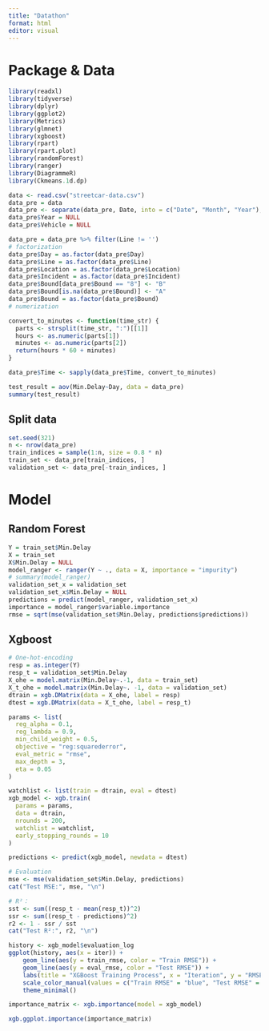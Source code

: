 ---
title: "Datathon"
format: html
editor: visual
---

# Package & Data

```{r, include=FALSE}
library(readxl)
library(tidyverse)
library(dplyr)
library(ggplot2)
library(Metrics)
library(glmnet)
library(xgboost)
library(rpart)
library(rpart.plot)
library(randomForest)
library(ranger)
library(DiagrammeR)
library(Ckmeans.1d.dp)
```

```{r, warning=FALSE}
data <- read.csv("streetcar-data.csv")
data_pre = data
data_pre <- separate(data_pre, Date, into = c("Date", "Month", "Year"), sep = "-")
data_pre$Year = NULL
data_pre$Vehicle = NULL
```

```{r}
data_pre = data_pre %>% filter(Line != '')
# factorization
data_pre$Day = as.factor(data_pre$Day)
data_pre$Line = as.factor(data_pre$Line)
data_pre$Location = as.factor(data_pre$Location)
data_pre$Incident = as.factor(data_pre$Incident)
data_pre$Bound[data_pre$Bound == "8"] <- "B"
data_pre$Bound[is.na(data_pre$Bound)] <- "A"
data_pre$Bound = as.factor(data_pre$Bound)
# numerization

convert_to_minutes <- function(time_str) {
  parts <- strsplit(time_str, ":")[[1]]
  hours <- as.numeric(parts[1])
  minutes <- as.numeric(parts[2])
  return(hours * 60 + minutes)
}

data_pre$Time <- sapply(data_pre$Time, convert_to_minutes)
```

```{r}
test_result = aov(Min.Delay~Day, data = data_pre)
summary(test_result)
```

## Split data

```{r}
set.seed(321)
n <- nrow(data_pre)
train_indices = sample(1:n, size = 0.8 * n)
train_set <- data_pre[train_indices, ]
validation_set <- data_pre[-train_indices, ]
```

# Model

## Random Forest

```{r}
Y = train_set$Min.Delay
X = train_set
X$Min.Delay = NULL
model_ranger <- ranger(Y ~ ., data = X, importance = "impurity")
# summary(model_ranger)
validation_set_x = validation_set
validation_set_x$Min.Delay = NULL
predictions = predict(model_ranger, validation_set_x)
importance = model_ranger$variable.importance
rmse = sqrt(mse(validation_set$Min.Delay, predictions$predictions))
```

## Xgboost

```{r}
# One-hot-encoding
resp = as.integer(Y)
resp_t = validation_set$Min.Delay
X_ohe = model.matrix(Min.Delay~.-1, data = train_set)
X_t_ohe = model.matrix(Min.Delay~. -1, data = validation_set)
dtrain = xgb.DMatrix(data = X_ohe, label = resp)
dtest = xgb.DMatrix(data = X_t_ohe, label = resp_t)

params <- list(
  reg_alpha = 0.1,
  reg_lambda = 0.9,
  min_child_weight = 0.5,
  objective = "reg:squarederror", 
  eval_metric = "rmse",            
  max_depth = 3,
  eta = 0.05
)

watchlist <- list(train = dtrain, eval = dtest)
xgb_model <- xgb.train(
  params = params,
  data = dtrain,
  nrounds = 200,
  watchlist = watchlist,
  early_stopping_rounds = 10
)

predictions <- predict(xgb_model, newdata = dtest)

# Evaluation
mse <- mse(validation_set$Min.Delay, predictions)
cat("Test MSE:", mse, "\n")

# R²：
sst <- sum((resp_t - mean(resp_t))^2)
ssr <- sum((resp_t - predictions)^2)
r2 <- 1 - ssr / sst
cat("Test R²:", r2, "\n")

history <- xgb_model$evaluation_log
ggplot(history, aes(x = iter)) +
    geom_line(aes(y = train_rmse, color = "Train RMSE")) +
    geom_line(aes(y = eval_rmse, color = "Test RMSE")) +
    labs(title = "XGBoost Training Process", x = "Iteration", y = "RMSE") +
    scale_color_manual(values = c("Train RMSE" = "blue", "Test RMSE" = "red")) +
    theme_minimal()

importance_matrix <- xgb.importance(model = xgb_model)

xgb.ggplot.importance(importance_matrix)
```
